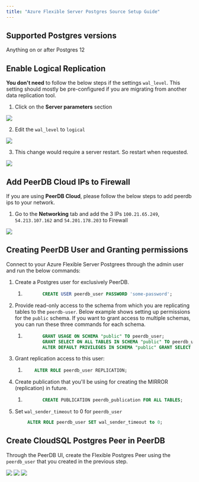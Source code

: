 ```yaml
---
title: "Azure Flexible Server Postgres Source Setup Guide"
---
```


## Supported Postgres versions

Anything on or after Postgres 12

## Enable Logical Replication

**You don't need** to follow the below steps if the settings `wal_level`. This setting should mostly be pre-configured if you are migrating from another data replication tool.

1. Click on the **Server parameters** section

<Frame caption="Server Parameters">
    <img src="/images/setup/flexible_server/server_parameters.png" />
</Frame>

2. Edit the `wal_level` to `logical`

<Frame caption="Server Parameters">
    <img src="/images/setup/flexible_server/wal_level.png" />
</Frame>

3. This change would require a server restart. So restart when requested.

<Frame caption="Server Parameters">
    <img src="/images/setup/flexible_server/restart.png" />
</Frame>


## Add PeerDB Cloud IPs to Firewall

If you are using **PeerDB Cloud**, please follow the below steps to add peerdb ips to your network.

1. Go to the **Networking** tab and add the 3 IPs `100.21.65.249`, `54.213.107.162` and `54.201.178.203` to Firewall 

<Frame caption="Add PeerDB IPs to Firewall">
    <img src="/images/setup/flexible_server/firewall.png" />
</Frame>

## Creating PeerDB User and Granting permissions

Connect to your Azure Flexible Server Postgrees through the admin user and run the below commands:

1. Create a Postgres user for exclusively PeerDB.
    
    1. ```sql
              CREATE USER peerdb_user PASSWORD 'some-password';
        ```
        
2. Provide read-only access to the schema from which you are replicating tables to the `peerdb-user`. Below example shows setting up permissions for the `public` schema. If you want to grant access to multiple schemas, you can run these three commands for each schema.
    
    1. ```sql
              GRANT USAGE ON SCHEMA "public" TO peerdb_user;
              GRANT SELECT ON ALL TABLES IN SCHEMA "public" TO peerdb_user;
              ALTER DEFAULT PRIVILEGES IN SCHEMA "public" GRANT SELECT ON TABLES TO peerdb_user;
        ```
        
3. Grant replication access to this user:
    
    1. ```sql
           ALTER ROLE peerdb_user REPLICATION;
        ```
        
4. Create publication that you'll be using for creating the MIRROR (replication) in future.
    
    1. ```sql
              CREATE PUBLICATION peerdb_publication FOR ALL TABLES;
        ```

5. Set `wal_sender_timeout` to 0 for `peerdb_user`
```sql
        ALTER ROLE peerdb_user SET wal_sender_timeout to 0;
```
        

## Create CloudSQL Postgres Peer in PeerDB

Through the PeerDB UI, create the Flexible Postgres Peer using the `peerdb_user` that you created in the previous step.

<Frame caption="Choose PostgreSQL Peer">
    <img src="/images/setup/flexible_server/create_peer1.png" />
</Frame>

<Frame caption="Peer Creation and Validation">
    <img src="/images/setup/flexible_server/create_peer2.png" />
</Frame>

<Frame caption="Created Peer">
    <img src="/images/setup/flexible_server/create_peer3.png" />
</Frame>